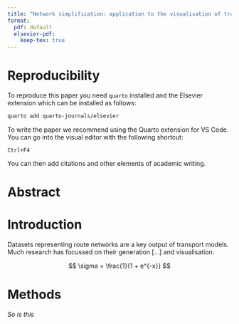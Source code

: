 ```yaml
---
title: "Network simplification: application to the visualisation of transport networks"
format:
  pdf: default
  elsevier-pdf:
    keep-tex: true    
---
```


# Reproducibility

To reproduce this paper you need `quarto` installed and the Elsevier extension which can be installed as follows:

```bash
quarto add quarto-journals/elsevier
```

To write the paper we recommend using the Quarto extension for VS Code.
You can go into the visual editor with the following shortcut:

```
Ctrl+F4
```

You can then add citations and other elements of academic writing.

# Abstract

# Introduction

Datasets representing route networks are a key output of transport models.
Much research has focussed on their generation [...] and visualisation.


$$
\sigma = \frac{1}{1 + e^{-x}}
$$

# Methods

\emph{This text is emphasised.}

*So is this*
